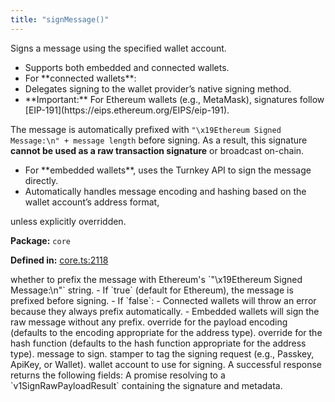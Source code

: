 ```yaml
---
title: "signMessage()"
---
```



<H3Bordered text="Overview" />

Signs a message using the specified wallet account.

<ul>
  <li>Supports both embedded and connected wallets.</li>
  <li>For **connected wallets**:</li>
  <li>Delegates signing to the wallet provider’s native signing method.</li>
  <li>**Important:** For Ethereum wallets (e.g., MetaMask), signatures follow [EIP-191](https://eips.ethereum.org/EIPS/eip-191).</li>
</ul>

The message is automatically prefixed with ``"\x19Ethereum Signed Message:\n" + message length`` before signing. As a result, this signature **cannot be used as a raw transaction signature** or broadcast on-chain.

<ul>
  <li>For **embedded wallets**, uses the Turnkey API to sign the message directly.</li>
  <li>Automatically handles message encoding and hashing based on the wallet account’s address format,</li>
</ul>

unless explicitly overridden.

<p><strong>Package:</strong> <code>core</code></p>

<p><strong>Defined in:</strong> <a href="https://github.com/tkhq/sdk/blob/main/packages/core/src/__clients__/core.ts#L2118">core.ts:2118</a></p>

<H3Bordered text="Parameters" />

<ParamField body="params" type='object' required={true} path="params" >
  <Expandable title="params details">
    <NestedParam parentKey="params" childKey="addEthereumPrefix" type='boolean' required={false}>
whether to prefix the message with Ethereum's `"\x19Ethereum Signed Message:\n"` string.
  - If `true` (default for Ethereum), the message is prefixed before signing.
  - If `false`:
    - Connected wallets will throw an error because they always prefix automatically.
    - Embedded wallets will sign the raw message without any prefix.
</NestedParam>
    <NestedParam parentKey="params" childKey="encoding" type='v1PayloadEncoding' required={false}>
override for the payload encoding (defaults to the encoding appropriate for the address type).
</NestedParam>
    <NestedParam parentKey="params" childKey="hashFunction" type='v1HashFunction' required={false}>
override for the hash function (defaults to the hash function appropriate for the address type).
</NestedParam>
    <NestedParam parentKey="params" childKey="message" type='string' required={true}>
message to sign.
</NestedParam>
    <NestedParam parentKey="params" childKey="stampWith" type='StamperType' required={false}>
stamper to tag the signing request (e.g., Passkey, ApiKey, or Wallet).
</NestedParam>
    <NestedParam parentKey="params" childKey="walletAccount" type='WalletAccount' required={true}>
wallet account to use for signing.
</NestedParam>
  </Expandable>
</ParamField>

<H3Bordered text="Response" />
A successful response returns the following fields:

<ResponseField name="returns" type="v1SignRawPayloadResult" required={true} >
  A promise resolving to a `v1SignRawPayloadResult` containing the signature and metadata.
</ResponseField>
